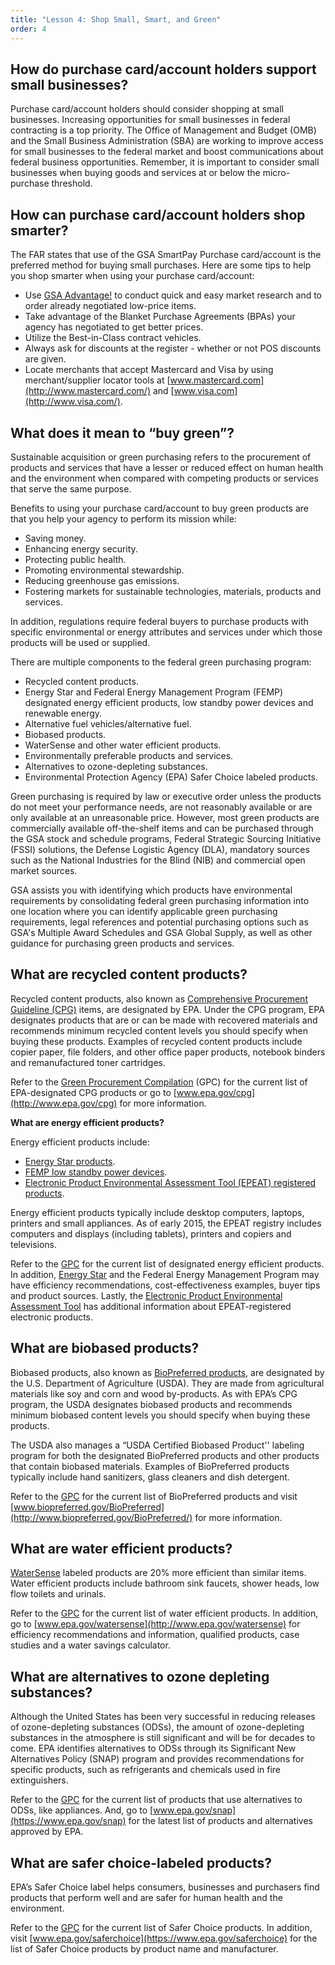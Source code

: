 ```yaml
---
title: "Lesson 4: Shop Small, Smart, and Green"
order: 4
---
```


## How do purchase card/account holders support small businesses?

Purchase card/account holders should consider shopping at small businesses. Increasing opportunities for small businesses in federal contracting is a top priority. The Office of Management and Budget (OMB) and the Small Business Administration (SBA) are working to improve access for small businesses to the federal market and boost communications about federal business opportunities. Remember, it is important to consider small businesses when buying goods and services at or below the micro-purchase threshold.

## How can purchase card/account holders shop smarter?

The FAR states that use of the GSA SmartPay Purchase card/account is the preferred method for buying small purchases. Here are some tips to help you shop smarter when using your purchase card/account:

- Use [GSA Advantage!](https://www.gsaadvantage.gov/advantage/ws/main/start_page?store=ADVANTAGE) to conduct quick and easy market research and to order already negotiated low-price items.
- Take advantage of the Blanket Purchase Agreements (BPAs) your agency has negotiated to get better prices.
- Utilize the Best-in-Class contract vehicles.
- Always ask for discounts at the register - whether or not POS discounts are given.
- Locate merchants that accept Mastercard and Visa by using merchant/supplier locator tools at [www.mastercard.com](http://www.mastercard.com/) and [www.visa.com](http://www.visa.com/).

## What does it mean to “buy green”?

Sustainable acquisition or green purchasing refers to the procurement of products and services that have a lesser or reduced effect on human health and the environment when compared with competing products or services that serve the same purpose.

Benefits to using your purchase card/account to buy green products are that you help your agency to perform its mission while:

- Saving money.
- Enhancing energy security.
- Protecting public health.
- Promoting environmental stewardship.
- Reducing greenhouse gas emissions.
- Fostering markets for sustainable technologies, materials, products and services.

In addition, regulations require federal buyers to purchase products with specific environmental or energy attributes and services under which those products will be used or supplied.

There are multiple components to the federal green purchasing program:

- Recycled content products.
- Energy Star and Federal Energy Management Program (FEMP) designated energy efficient products, low standby power devices and renewable energy.
- Alternative fuel vehicles/alternative fuel.
- Biobased products.
- WaterSense and other water efficient products.
- Environmentally preferable products and services.
- Alternatives to ozone-depleting substances.
- Environmental Protection Agency (EPA) Safer Choice labeled products.

Green purchasing is required by law or executive order unless the products do not meet your performance needs, are not reasonably available or are only available at an unreasonable price. However, most green products are commercially available off-the-shelf items and can be purchased through the GSA stock and schedule programs, Federal Strategic Sourcing Initiative (FSSI) solutions, the Defense Logistic Agency (DLA), mandatory sources such as the National Industries for the Blind (NIB) and commercial open market sources.

GSA assists you with identifying which products have environmental requirements by consolidating federal green purchasing information into one location where you can identify applicable green purchasing requirements, legal references and potential purchasing options such as GSA's Multiple Award Schedules and GSA Global Supply, as well as other guidance for purchasing green products and services.

## What are recycled content products?
Recycled content products, also known as [Comprehensive Procurement Guideline (CPG)](http://www.epa.gov/cpg) items, are designated by EPA. Under the CPG program, EPA designates products that are or can be made with recovered materials and recommends minimum recycled content levels you should specify when buying these products. Examples of recycled content products include copier paper, file folders, and other office paper products, notebook binders and remanufactured toner cartridges. 

Refer to the [Green Procurement Compilation](https://sftool.gov/greenprocurement) (GPC) for the current list of EPA-designated CPG products or go to [www.epa.gov/cpg](http://www.epa.gov/cpg) for more information.

**What are energy efficient products?**

Energy efficient products include:

- [Energy Star products](http://www.energystar.gov/).
- [FEMP low standby power devices](http://www.energy.gov/femp/energy-and-water-efficient-product-efficiency-program).
- [Electronic Product Environmental Assessment Tool (EPEAT) registered products](http://www.epeat.net).

Energy efficient products typically include desktop computers, laptops, printers and small appliances. As of early 2015, the EPEAT registry includes computers and displays (including tablets), printers and copiers and televisions.

Refer to the [GPC](https://sftool.gov/greenprocurement) for the current list of designated energy efficient products. In addition, [Energy Star](http://www.energystar.gov) and the Federal Energy Management Program may have efficiency recommendations, cost-effectiveness examples, buyer tips and product sources. Lastly, the [Electronic Product Environmental Assessment Tool](http://www.epeat.net) has additional information about EPEAT-registered electronic products.

## What are biobased products?

Biobased products, also known as [BioPreferred products](http://www.biopreferred.gov/BioPreferred/), are designated by the U.S. Department of Agriculture (USDA). They are made from agricultural materials like soy and corn and wood by-products. As with EPA’s CPG program, the USDA designates biobased products and recommends minimum biobased content levels you should specify when buying these products. 

The USDA also manages a “USDA Certified Biobased Product'' labeling program for both the designated BioPreferred products and other products that contain biobased materials. Examples of BioPreferred products typically include hand sanitizers, glass cleaners and dish detergent. 

Refer to the [GPC](https://sftool.gov/greenprocurement) for the current list of BioPreferred products and visit [www.biopreferred.gov/BioPreferred](http://www.biopreferred.gov/BioPreferred/) for more information.

## What are water efficient products?

[WaterSense](http://www.epa.gov/watersense) labeled products are 20% more efficient than similar items. Water efficient products include bathroom sink faucets, shower heads, low flow toilets and urinals. 

Refer to the [GPC](https://sftool.gov/greenprocurement) for the current list of water efficient products. In addition, go to [www.epa.gov/watersense](http://www.epa.gov/watersense) for efficiency recommendations and information, qualified products, case studies and a water savings calculator.

## What are alternatives to ozone depleting substances?

Although the United States has been very successful in reducing releases of ozone-depleting substances (ODSs), the amount of ozone-depleting substances in the atmosphere is still significant and will be for decades to come. EPA identifies alternatives to ODSs through its Significant New Alternatives Policy (SNAP) program and provides recommendations for specific products, such as refrigerants and chemicals used in fire extinguishers. 

Refer to the [GPC](https://sftool.gov/greenprocurement) for the current list of products that use alternatives to ODSs, like appliances. And, go to [www.epa.gov/snap](https://www.epa.gov/snap) for the latest list of products and alternatives approved by EPA.

## What are safer choice-labeled products?

EPA’s Safer Choice label helps consumers, businesses and purchasers find products that perform well and are safer for human health and the environment. 

Refer to the [GPC](https://sftool.gov/greenprocurement) for the current list of Safer Choice products. In addition, visit [www.epa.gov/saferchoice](https://www.epa.gov/saferchoice) for the list of Safer Choice products by product name and manufacturer.

